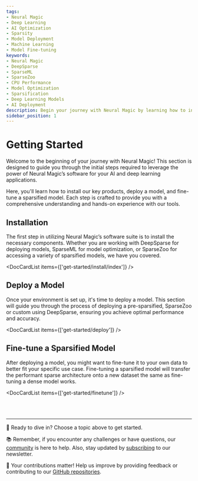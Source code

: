 ```yaml
---
tags:
- Neural Magic
- Deep Learning
- AI Optimization
- Sparsity
- Model Deployment
- Machine Learning
- Model Fine-tuning
keywords:
- Neural Magic
- DeepSparse
- SparseML
- SparseZoo
- CPU Performance
- Model Optimization
- Sparsification
- Deep Learning Models
- AI Deployment
description: Begin your journey with Neural Magic by learning how to install DeepSparse, SparseML, and SparseZoo. Discover how to deploy and fine-tune sparsified models for optimized performance on CPU resources.
sidebar_position: 1
---
```


# Getting Started

Welcome to the beginning of your journey with Neural Magic!
This section is designed to guide you through the initial steps required to leverage the power of Neural Magic’s software for your AI and deep learning applications.

Here, you'll learn how to install our key products, deploy a model, and fine-tune a sparsified model.
Each step is crafted to provide you with a comprehensive understanding and hands-on experience with our tools.

## Installation

The first step in utilizing Neural Magic’s software suite is to install the necessary components.
Whether you are working with DeepSparse for deploying models, SparseML for model optimization, or SparseZoo for accessing a variety of sparsified models, we have you covered.

<DocCardList items={['get-started/install/index']} />

## Deploy a Model

Once your environment is set up, it's time to deploy a model.
This section will guide you through the process of deploying a pre-sparsified, SparseZoo or custom using DeepSparse, ensuring you achieve optimal performance and accuracy.

<DocCardList items={['get-started/deploy']} />

## Fine-tune a Sparsified Model

After deploying a model, you might want to fine-tune it to your own data to better fit your specific use case.
Fine-tuning a sparsified model will transfer the performant sparse architecture onto a new dataset the same as fine-tuning a dense model works.

<DocCardList items={['get-started/finetune']} />

<br></br>

---

🔗 Ready to dive in? Choose a topic above to get started.

📚 Remember, if you encounter any challenges or have questions, our [community](https://join.slack.com/t/discuss-neuralmagic/shared_invite/zt-q1a1cnvo-YBoICSIw3L1dmQpjBeDurQ) is here to help. Also, stay updated by [subscribing](https://neuralmagic.com/deep-sparse-community/#subscribe) to our newsletter.

🌟 Your contributions matter! Help us improve by providing feedback or contributing to our [GitHub repositories](https://github.com/neuralmagic).
